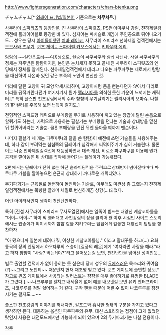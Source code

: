 http://www.fightersgeneration.com/characters/cham-btenka.png

チャムチャム[* [[외래어 표기법/일본어]] 기준으로는 '''차무차무.''']

[[사무라이 스피리츠]]의 등장인물. 진 사무라이 스피릿츠, PS판 아마쿠사 강림, 천하제일검객전에 플레이어블로 등장한 바 있다. 심지어는 파치슬로 게임에 주인공으로 튀어나오기도... 성우는 당시 [[아이돌]]이였던 [[치바 레이코]], 사무라이 스피리츠 천하제일 검객전에서는 [[오오사와 츠무기]], [[퀸즈 게이트 스파이럴 카오스]]에서는 [[키타무라 에리]].

[[탐탐]]의 ~~일단은[[로리]]~~여동생으로, 원숭이 파쿠파쿠와 함께 다닌다. 사실 파쿠파쿠의 정체는 저주받은 탐탐이지만, 본인은 눈치채지 못하고 끝내 진 사무라이 스피릿츠의 엔딩에서 정체를 알게된다. 천하제일검객전에서 데리고 나오는 파쿠파쿠는 제로에서 탐탐을 대신하여 나온바 있던 같은 부족의 노인이 변신한 것.

머리에 달린 고양이 귀 모양 악세사리하며, 고양이처럼 몸을 뻗는다던가 앉아서 다리로 머리를 긁적거린다던가 여기저기서 뭔가 [[펠리시아]]를 의식한 듯한 기운이 느껴지는 캐릭터.[* 특히 플스판 천초강림에서의 수라 챰챰의 무기날리기는 펠리시아의 오마쥬. 나찰의 1P 컬러를 주목해 보면 납득이 갈지도.]

전형적인 스피드형 캐릭으로 부메랑을 무기로 사용하며 끼고 있는 장갑에 달린 손톱으로 할퀴기도 하는데, 자력으로 사용하는 필살기는 부메랑을 던지는 기술과 상대방을 덮친 뒤 할퀴어버리는 기술뿐. 물론 부메랑을 던진 뒤엔 돌아올 때까지 맨손이다.

나머지 필살기 세 개는 파쿠파쿠(의 탈을 쓴 탐탐)이 예전에 쓰던 기술들을 사용해주는데, 하나 같이 부려먹는 참참쪽의 딜레이가 심각해서 써먹어주기가 심히 거슬린다. 물론 이는 나중 천하제일검객전에 재등장하면서 대폭 개선, 비로소 파쿠파쿠를 이용해 뭔가 공격을 깔아놓은 뒤 상대를 압박해 들어가는 플레이가 가능해졌다.

2편에서는 딜레이가 전혀 없는 하단 슬라이딩킥을 주력으로 상대방이 넘어질때마다 파쿠파쿠 가블을 깔아놓으면 은근히 상대하기 까다로운 캐릭터였다.

무기파괴기는 근육질로 돌변하여 돌진하는 기술로, 아무래도 미관상 좀 그랬는지 천하제일검객전에서는 쭉빵한 글래머 체질로 변신하게끔 상향(...)되었다.

어린 아이라서인지 생각이 천진난만하다. 

특히 [진설 사무라이 스피리츠 무사도열전]에서는 일족이 받드는 태양신 케찰코아틀을 "어이~ 어이~" 하며 막 불러대고 사천강림의 장을 클리어 한 이후 시점인 사이드 스토리에서는 원숭이가 되어서까지 챰챰 곁을 지켜주려는 탐탐에게 감동한 태양신이 탐탐을 칭찬하자

"아 됐으니까 일본에 데려다 줘, 이상한 케찰코아틀님." 이라고 말대꾸를 하고(...) 요화통곡의 장의 엔딩에서 하오마루의 스승이 [질풍의 레온]에게 "여자라면 사랑을 해라."라고 하자 챰챰이 "사랑? 먹는거야?"라고 물어보는걸 보면, 천진난만을 넘어선 성격인듯...

별로 출연할 건덕지가 없어 묻히는 듯 싶은데 당시 성우의 [[모에]]스러운 목소리와 귀여움(?)~~그리고 노팬티~~ 때문인지 현재 재조명 받고 있다. 퀸즈 게이트에 출연할 정도[* 참고로 퀸즈 게이트에서 사용되는 일러스트는 챰챰을 매우 좋아하기로 유명한 BLADE가 그렸다.].~~나코루루를 밀치고 내세울게 없어 얘를 내보낸걸 보면 유키 엔터프라이즈, 나코루루를 정말 싫어하는 거 같다. 구작 팬들 때문에 어쩔 수 없이 나코루루를 참전 시키는 걸지도….~~

플스판 천초강림의 이야기를 꺼내자면, 갈포드와 흡사한 형태의 구분을 가지고 있다고 생각하면 된다. 대동하는 옵션인 파쿠파쿠의 유무. 대신 스토리와는 접점이 크게 없었던 탓인지 사용은 대전모드에서만 가능하게 되어 있으며 2의 무기파괴기는 나찰 전용이다.

[[각주]]
